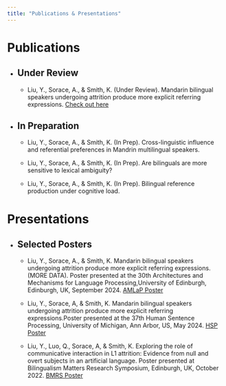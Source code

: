 ```yaml
---
title: "Publications & Presentations"
---
```


<h1>Publications</h1>

-   <h2>Under Review</h2>

    -   <p>Liu, Y., Sorace, A., & Smith, K. (Under Review). Mandarin bilingual speakers undergoing attrition produce more explicit referring expressions. <a href="manuscript_final_YL+AS+KS.pdf" target="_blank">Check out here</a></p>

-   <h2>In Preparation</h2>

    -   <p>

        Liu, Y., Sorace, A., & Smith, K. (In Prep). Cross-linguistic influence and referential preferences in Mandrin multilingual speakers.

    -   Liu, Y., Sorace, A., & Smith, K. (In Prep). Are bilinguals are more sensitive to lexical ambiguity?
    
    -   Liu, Y., Sorace, A., & Smith, K. (In Prep). Bilingual reference production under cognitive load.</p>

<h1>Presentations</h1>

-   <h2>Selected Posters</h2>

    -   <p>Liu, Y., Sorace, A., & Smith, K. Mandarin bilingual speakers undergoing attrition produce more explicit referring expressions.(MORE DATA). Poster presented at the 30th Architectures and Mechanisms for Language Processing,University of Edinburgh, Edinburgh, UK, September 2024. <a href="AMLaP_poster.pdf" target="_blank">AMLaP Poster</a></p>

    -   <p>Liu, Y., Sorace, A, & Smith, K. Mandarin bilingual speakers undergoing attrition produce more explicit referring expressions.Poster presented at the 37th Human Sentence Processing, University of Michigan, Ann Arbor, US, May 2024. <a href="HSP_poster.pdf" target="_blank">HSP Poster</a></p>

    -   <p>Liu, Y., Luo, Q., Sorace, A, & Smith, K. Exploring the role of communicative interaction in L1 attrition: Evidence from null and overt subjects in an artificial language. Poster presented at Bilingualism Matters Research Symposium, Edinburgh, UK, October 2022. <a href="BMRS_poster.pdf" target="_blank">BMRS Poster</a></p>
